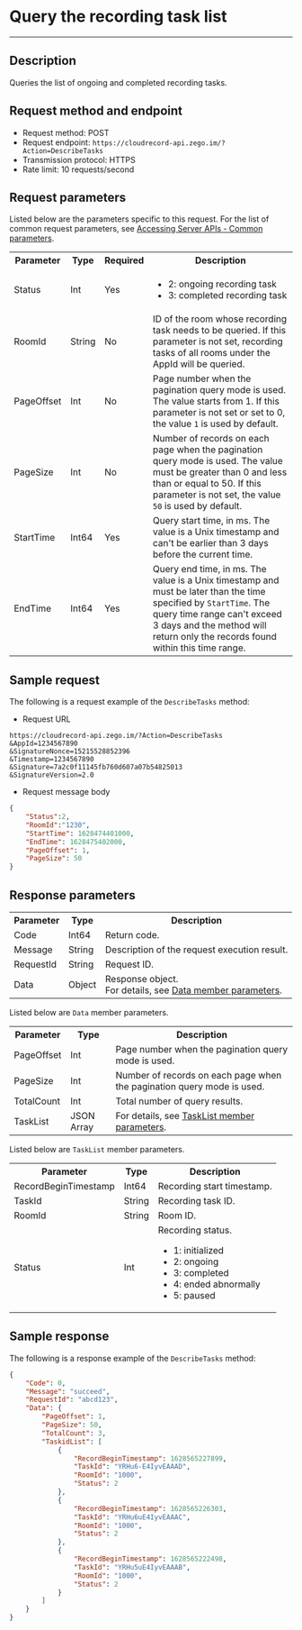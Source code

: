 # Query the recording task list

- - -


## Description

Queries the list of ongoing and completed recording tasks.

## Request method and endpoint

- Request method: POST
- Request endpoint: `https://cloudrecord-api.zego.im/?Action=DescribeTasks`
- Transmission protocol: HTTPS
- Rate limit: 10 requests/second

## Request parameters

Listed below are the parameters specific to this request. For the list of common request parameters, see [Accessing Server APIs - Common parameters](./Accessing%20Server%20APIs.mdx#common-parameters).

<table>
  
  <tbody><tr>
    <th>Parameter</th>
    <th>Type</th>
    <th>Required</th>
    <th>Description</th>
  </tr>
  <tr>
    <td>Status</td>
    <td>Int</td>
    <td>Yes</td>
    <td><ul><li>2: ongoing recording task</li><li>3: completed recording task</li></ul></td>
  </tr>
  <tr>
    <td>RoomId</td>
    <td>String</td>
    <td>No</td>
    <td>ID of the room whose recording task needs to be queried. If this parameter is not set, recording tasks of all rooms under the AppId will be queried.</td>
  </tr>
  <tr>
    <td>PageOffset</td>
    <td>Int</td>
    <td>No</td>
    <td>Page number when the pagination query mode is used. The value starts from 1. If this parameter is not set or set to 0, the value <code>1</code> is used by default.</td>
  </tr>
  <tr>
    <td>PageSize</td>
    <td>Int</td>
    <td>No</td>
    <td>Number of records on each page when the pagination query mode is used. The value must be greater than 0 and less than or equal to 50. If this parameter is not set, the value <code>50</code> is used by default.</td>
  </tr>
  <tr>
    <td>StartTime</td>
    <td>Int64</td>
    <td>Yes</td>
    <td>Query start time, in ms. The value is a Unix timestamp and can't be earlier than 3 days before the current time.</td>
  </tr>
  <tr>
    <td>EndTime</td>
    <td>Int64</td>
    <td>Yes</td>
    <td>Query end time, in ms. The value is a Unix timestamp and must be later than the time specified by <code>StartTime</code>. The query time range can't exceed 3 days and the method will return only the records found within this time range.</td>
  </tr>
</tbody></table>



## Sample request

The following is a request example of the `DescribeTasks` method:
- Request URL  
```
https://cloudrecord-api.zego.im/?Action=DescribeTasks
&AppId=1234567890
&SignatureNonce=15215528852396
&Timestamp=1234567890
&Signature=7a2c0f11145fb760d607a07b54825013
&SignatureVersion=2.0
```
- Request message body  
```json
{
    "Status":2,
    "RoomId":"1230",
    "StartTime": 1628474401000,
    "EndTime": 1628475402000,
    "PageOffset": 1,
    "PageSize": 50
}
```

## Response parameters

<table>
  
  <tbody><tr>
    <th>Parameter</th>
    <th>Type</th>
    <th>Description</th>
  </tr>
  <tr>
    <td>Code</td>
    <td>Int64</td>
    <td>Return code.</td>
  </tr>
  <tr>
    <td>Message</td>
    <td>String</td>
    <td>Description of the request execution result.</td>
  </tr>
    <tr>
    <td>RequestId</td>
    <td>String</td>
    <td>Request ID. </td>
  </tr>
  <tr>
    <td>Data</td>
    <td>Object</td>
    <td>Response object.<br />For details, see <a href="#Data">Data member parameters</a>.</td>
  </tr>
</tbody></table>

<p id="Data">Listed below are <code>Data</code> member parameters.</p>
<table>
  
  <tbody><tr>
    <th>Parameter</th>
    <th>Type</th>
    <th>Description</th>
  </tr>
  <tr>
    <td>PageOffset</td>
    <td>Int</td>
    <td>Page number when the pagination query mode is used.</td>
  </tr>
  <tr>
    <td>PageSize</td>
    <td>Int</td>
    <td>Number of records on each page when the pagination query mode is used.</td>
  </tr>
  <tr>
    <td>TotalCount</td>
    <td>Int</td>
    <td>Total number of query results.</td>
  </tr>
  <tr>
    <td>TaskList</td>
    <td>JSON Array</td>
    <td>For details, see <a href="#TaskList">TaskList member parameters</a>.</td>
  </tr>
</tbody></table>

<p id="TaskList">Listed below are <code>TaskList</code> member parameters.</p>
<table>
  
  <tbody><tr>
    <th>Parameter</th>
    <th>Type</th>
    <th>Description</th>
  </tr>
  <tr>
    <td>RecordBeginTimestamp</td>
    <td>Int64</td>
    <td>Recording start timestamp.</td>
  </tr>
  <tr>
    <td>TaskId</td>
    <td>String</td>
    <td>Recording task ID.</td>
  </tr>
  <tr>
    <td>RoomId</td>
    <td>String</td>
    <td>Room ID.</td>
  </tr>
  <tr>
    <td>Status</td>
    <td>Int</td>
    <td>Recording status.<ul><li>1: initialized</li><li>2: ongoing</li><li>3: completed</li><li>4: ended abnormally</li><li>5: paused</li></ul></td>
  </tr>
</tbody></table>


## Sample response

The following is a response example of the `DescribeTasks` method:

```json
{
    "Code": 0,
    "Message": "succeed",
    "RequestId": "abcd123",
    "Data": {
        "PageOffset": 1,
        "PageSize": 50,
        "TotalCount": 3,
        "TaskidList": [
            {
                "RecordBeginTimestamp": 1628565227899,
                "TaskId": "YRHu6-E4IyvEAAAD",
                "RoomId": "1000",
                "Status": 2
            },
            {
                "RecordBeginTimestamp": 1628565226303,
                "TaskId": "YRHu6uE4IyvEAAAC",
                "RoomId": "1000",
                "Status": 2
            },
            {
                "RecordBeginTimestamp": 1628565222498,
                "TaskId": "YRHu5uE4IyvEAAAB",
                "RoomId": "1000",
                "Status": 2
            }
        ]
    }
}
```
